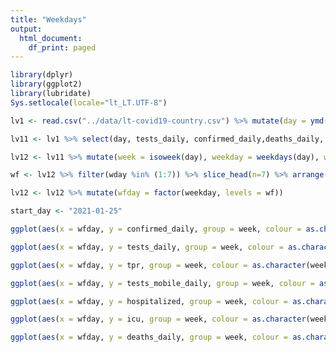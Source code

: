 ```yaml
---
title: "Weekdays"
output:
  html_document:
    df_print: paged
---
```


```r
library(dplyr)
library(ggplot2)
library(lubridate)
Sys.setlocale(locale="lt_LT.UTF-8")
```

```r
lv1 <- read.csv("../data/lt-covid19-country.csv") %>% mutate(day = ymd(day))

lv11 <- lv1 %>% select(day, tests_daily, confirmed_daily,deaths_daily, tests_mobile_daily, tpr_dgn, tpn = tests_positive_daily, hospitalized, icu) %>% mutate(tpr = round(100*tpn/tests_daily,2), tpr2 = round(100*confirmed_daily/tests_daily,2), hospitalized_daily = hospitalized - lag(hospitalized), icu_daily = icu - lag(icu))

lv12 <- lv11 %>% mutate(week = isoweek(day), weekday = weekdays(day), wday = wday(day, week_start = 1))

wf <- lv12 %>% filter(wday %in% (1:7)) %>% slice_head(n=7) %>% arrange(wday) %>% .$weekday

lv12 <- lv12 %>% mutate(wfday = factor(weekday, levels = wf))

start_day <- "2021-01-25"

```


```r
ggplot(aes(x = wfday, y = confirmed_daily, group = week, colour = as.character(week)), data = lv12 %>% filter(day >= start_day))+geom_line()+scale_colour_manual(name = "Savaitė", values = RColorBrewer::brewer.pal(5, "Set1")) + theme_bw()+ labs(x="Savaitės diena", y = "Nauji atvejai", title = "Nauji atvejai savaitės dienomis")
```


```r
ggplot(aes(x = wfday, y = tests_daily, group = week, colour = as.character(week)), data = lv12 %>% filter(day >=start_day))+geom_line()+scale_colour_manual(name = "Savaitė", values = RColorBrewer::brewer.pal(5, "Set1")) + theme_bw()+ labs(x="Savaitės diena", y = "Testai", title = "Testavimo apimtys savaitės dienomis")
```

```r
ggplot(aes(x = wfday, y = tpr, group = week, colour = as.character(week)), data = lv12 %>% filter(day>=start_day))+geom_line()+scale_colour_manual(name = "Savaitė", values = RColorBrewer::brewer.pal(5, "Set1")) + theme_bw()+ labs(x="Savaitės diena", y = "Procentai", title = "Teigiamų tyrimų dalis")
```


```r
ggplot(aes(x = wfday, y = tests_mobile_daily, group = week, colour = as.character(week)), data = lv12 %>% filter(day >= start_day))+geom_line()+scale_colour_manual(name = "Savaitė", values = RColorBrewer::brewer.pal(5, "Set1")) + theme_bw()+ labs(x="Savaitės diena", y = "Testai mobiliuose punktuose", title = "Testavimo apimtys mobiliuose punktuose savaitės dienomis")
```

```r
ggplot(aes(x = wfday, y = hospitalized, group = week, colour = as.character(week)), data = lv12 %>% filter(day>=start_day))+geom_line()+scale_colour_manual(name = "Savaitė", values = RColorBrewer::brewer.pal(5, "Set1")) + theme_bw()+ labs(x="Savaitės diena", y = "Ligoniai", title = "Ligonių skaičius")
```

```r
ggplot(aes(x = wfday, y = icu, group = week, colour = as.character(week)), data = lv12 %>% filter(day>=start_day))+geom_line()+scale_colour_manual(name = "Savaitė", values = RColorBrewer::brewer.pal(5, "Set1")) + theme_bw()+ labs(x="Savaitės diena", y = "Ligoniai", title = "Ligonių skaičius RITS")
```
```r
ggplot(aes(x = wfday, y = deaths_daily, group = week, colour = as.character(week)), data = lv12 %>% filter(day >= start_day))+geom_line()+scale_colour_manual(name = "Savaitė", values = RColorBrewer::brewer.pal(5, "Set1")) + theme_bw()+ labs(x="Savaitės diena", y = "Mirtys", title = "Mirčių skaičius savaitės dienomis")
```
